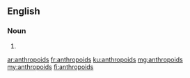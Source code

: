 ==English==

===Noun===
{{head|en|plural}}

# {{plural of|anthropoid|lang=en}}

[[ar:anthropoids]]
[[fr:anthropoids]]
[[ku:anthropoids]]
[[mg:anthropoids]]
[[my:anthropoids]]
[[fi:anthropoids]]